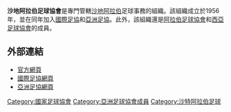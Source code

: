 {{國家足協
|Name               = 沙地阿拉伯足球協會
|Logo               = Saudi_Arabia_FA.gif
|Founded            = 1956年
|FIFA affiliation   = 1956年
|Region             = [[亞洲足協|亞洲足協]]
|Region affiliation = 1956年
|Subregion             = [[阿拉伯足球協會|阿拉伯足球協會]]
|Subregion affiliation = 1974年
|Subregion2             = [[亞洲足球協會#西亞足球協會|西亞足球協會]]
|Subregion2 affiliation = 2010年
|President          = Ahmad Al Harbi
}}

'''沙地阿拉伯足球協會'''是專門管轄[[沙地阿拉伯|沙地阿拉伯]]足球事務的組織。該組織成立於1956年，並在同年加入[[國際足協|國際足協]]和[[亞洲足協|亞洲足協]]。此外，該組織還是[[阿拉伯足球協會|阿拉伯足球協會]]和[[亞洲足球協會#西亞足球協會|西亞足球協會]]的成員。

==外部連結==
*[http://www.thesaff.com.sa 官方網頁] {{Wayback|url=http://www.thesaff.com.sa/ |date=20180422064834 }} {{ar icon}}
*[http://www.fifa.com/associations/association=ksa/index.html 國際足協網頁] {{Wayback|url=http://www.fifa.com/associations/association=ksa/index.html |date=20151025133314 }}
*[http://www.the-afc.com/en/member-associations/west/saudi-arabia-football-assoc.html 亞洲足協網頁]

{{AFC associations}}

[[Category:國家足球協會|Category:國家足球協會]]
[[Category:亞洲足球協會成員|Category:亞洲足球協會成員]]
[[Category:沙特阿拉伯足球|Category:沙特阿拉伯足球]]
